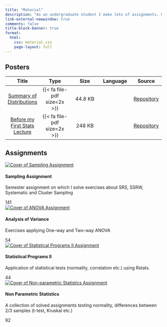 ```yaml
---
title: "Material"
description: "As an undergraduate student I make lots of assignments. Given that fact, I decided to create a special category on my website which will list some of those. I think that will be proved helpful to my fellow students who either struggle with our studies or do not have the ability to attend lectures for various reasons (medical, financial, etc.)"
link-external-newwindow: true
comments: false
title-block-banner: true
format: 
  html:
    css: material.css
    page-layout: full
---
```


## Posters

<div class ="material-tables">
| Title  | Type | Size | Language |  Source | 
|:--------:|:--------:|:--------:|:--------:|:--------:|
| [Summary of Distributions](https://github.com/stesiam/Summary-Distributions/blob/main/Summary_Distributions.pdf)  | {{< fa file-pdf size=2x >}}  | 44.8 KB |  <img src="www/uk.png" style="width:20px; height: 15px;"/> | [Repository](https://github.com/stesiam/Summary-Distributions) |
| [Before my First Stats Lecture](https://github.com/stesiam/posterMaths/blob/main/posterMaths.pdf)  |  {{< fa file-pdf size=2x >}} | 248 KB | <img src="www/uk.png" style="width:20px; height: 15px;"/> | [Repository](https://github.com/stesiam/posterMaths)|
</div>


## Assignments

```{=html}
<div class= "card-wrapper">
<div class="card border-primary mb-3">
  <div class="card-body">
    <div class="card-image">
      <a href="https://drive.google.com/file/d/1It24SASMaSL-vJxdryUUL_js1TLPiSYC/view?usp=drive_link"><img src="www/sampling_asgn.jpg" alt="Cover of Sampling Assignment"></a>
    </div>
    <h4 class="card-title">Sampling Assignment</h4>
    <p class="card-text">Semester assignment on which I solve exercises about SRS, SSRW, Systematic and Cluster Sampling</p>
  </div>
  <div class = "foot d-flex justify-center">
      <div class = "text1 pages-card">
        <div class= "pages-text">141</div>
        <div class= "pages-icon">
        <i class="fa-solid fa-book"></i>
        </div>
      </div>
  </div>
</div>
<div class="card border-primary mb-3">
  <div class="card-body">
    <div class="card-image">
      <a href="https://drive.google.com/file/d/18mAqVjjQGgove9cXCDn2QFJbCjfce5ZF/view?usp=drive_link"><img src="www/anova_asgn.jpg" alt="Cover of ANOVA Assignment"></a>
    </div>
    <h4 class="card-title">Analysis of Variance</h4>
    <p class="card-text">Exercises appliying One-way and Two-way ANOVA</p>
  </div>
  <div class = "foot d-flex justify-center">
      <div class = "text1 pages-card">
        <div class= "pages-text">54</div>
        <div class= "pages-icon">
        <i class="fa-solid fa-book"></i>
        </div>
      </div>
  </div>
</div>
<div class="card border-primary mb-3">
  <div class="card-body">
    <div class="card-image">
      <a href="https://drive.google.com/file/d/1XH4D3HGx2uUWZSNDYfMshPdgd-V7NabW/view?usp=drive_link"><img src="www/statsR_asgn.jpg" alt="Cover of Statistical Programs II Assignment"></a>
    </div>
    <h4 class="card-title">Statistical Programs II</h4>
    <p class="card-text">Application of statistical tests (normality, correlation etc.) using Rstats.</p>
  </div>
  <div class = "foot d-flex justify-center">
      <div class = "text1 pages-card">
        <div class= "pages-text">44</div>
        <div class= "pages-icon">
        <i class="fa-solid fa-book"></i>
        </div>
      </div>
  </div>
</div>
<div class="card border-primary mb-3">
  <div class="card-body">
    <div class="card-image">
      <a href="https://drive.google.com/file/d/1jtgU0v57fJFgFxTmAO2sXIUsOZe0IJR9/view?usp=drive_link"><img src="www/apar_cover.jpg" alt="Cover of Non-parametric Statistics Assignment"></a>
    </div>
    <h4 class="card-title">Non Parametric Statistics</h4>
    <p class="card-text">A collection of solved assignments testing normality, differences between 2/3 samples (t-test, Kruskal etc.)</p>
  </div>
  <div class = "foot d-flex justify-center">
      <div class = "text1 pages-card">
        <div class= "pages-text">92</div>
        <div class= "pages-icon">
        <i class="fa-solid fa-book"></i>
        </div>
      </div>
  </div>
</div>
</div>
```

